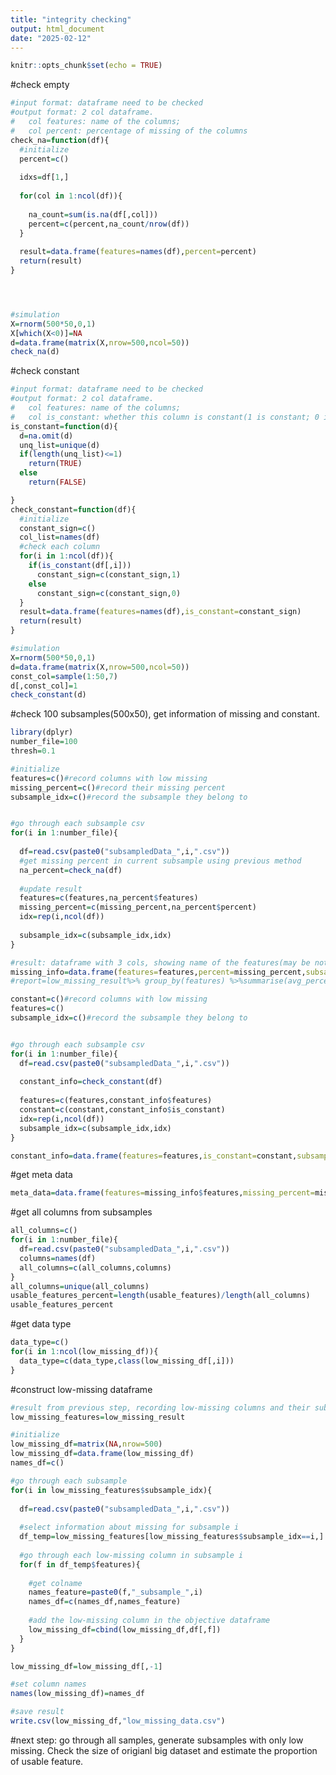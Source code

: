 ---
title: "integrity checking"
output: html_document
date: "2025-02-12"
---

```{r setup, include=FALSE}
knitr::opts_chunk$set(echo = TRUE)
```
#check empty
```{r}
#input format: dataframe need to be checked
#output format: 2 col dataframe. 
#   col features: name of the columns; 
#   col percent: percentage of missing of the columns
check_na=function(df){
  #initialize 
  percent=c()
  
  idxs=df[1,]
  
  for(col in 1:ncol(df)){
    
    na_count=sum(is.na(df[,col]))
    percent=c(percent,na_count/nrow(df))
  }
  
  result=data.frame(features=names(df),percent=percent)
  return(result)
}




#simulation
X=rnorm(500*50,0,1)
X[which(X<0)]=NA
d=data.frame(matrix(X,nrow=500,ncol=50))
check_na(d)
```

#check constant
```{r} 
#input format: dataframe need to be checked
#output format: 2 col dataframe. 
#   col features: name of the columns; 
#   col is_constant: whether this column is constant(1 is constant; 0 is non-constant)
is_constant=function(d){
  d=na.omit(d)
  unq_list=unique(d)
  if(length(unq_list)<=1)
    return(TRUE)
  else
    return(FALSE)

}
check_constant=function(df){
  #initialize
  constant_sign=c()
  col_list=names(df)
  #check each column
  for(i in 1:ncol(df)){
    if(is_constant(df[,i]))
      constant_sign=c(constant_sign,1)
    else
      constant_sign=c(constant_sign,0)
  }
  result=data.frame(features=names(df),is_constant=constant_sign)
  return(result)
}

#simulation
X=rnorm(500*50,0,1)
d=data.frame(matrix(X,nrow=500,ncol=50))
const_col=sample(1:50,7)
d[,const_col]=1
check_constant(d)
```

#check 100 subsamples(500x50), get information of missing and constant.
```{r}
library(dplyr)
number_file=100
thresh=0.1

#initialize
features=c()#record columns with low missing
missing_percent=c()#record their missing percent
subsample_idx=c()#record the subsample they belong to


#go through each subsample csv
for(i in 1:number_file){
  
  df=read.csv(paste0("subsampledData_",i,".csv"))
  #get missing percent in current subsample using previous method
  na_percent=check_na(df)
  
  #update result
  features=c(features,na_percent$features)
  missing_percent=c(missing_percent,na_percent$percent)
  idx=rep(i,ncol(df))
  
  subsample_idx=c(subsample_idx,idx)
}

#result: dataframe with 3 cols, showing name of the features(may be not unique), percent of missing, subsample it belongs to
missing_info=data.frame(features=features,percent=missing_percent,subsample_idx=subsample_idx)
#report=low_missing_result%>% group_by(features) %>%summarise(avg_percent=mean(percent))

constant=c()#record columns with low missing
features=c()
subsample_idx=c()#record the subsample they belong to


#go through each subsample csv
for(i in 1:number_file){
  df=read.csv(paste0("subsampledData_",i,".csv"))
  
  constant_info=check_constant(df)
  
  features=c(features,constant_info$features)
  constant=c(constant,constant_info$is_constant)
  idx=rep(i,ncol(df))
  subsample_idx=c(subsample_idx,idx)
}

constant_info=data.frame(features=features,is_constant=constant,subsample_idx=subsample_idx)

```
#get meta data
```{r}
meta_data=data.frame(features=missing_info$features,missing_percent=missing_info$percent,is_constant=constant_info$is_constant,subsample_index=constant_info$subsample_idx)

```


#get all columns from subsamples
```{r eval=FALSE, include=FALSE}
all_columns=c()
for(i in 1:number_file){
  df=read.csv(paste0("subsampledData_",i,".csv"))
  columns=names(df)
  all_columns=c(all_columns,columns)
}
all_columns=unique(all_columns)
usable_features_percent=length(usable_features)/length(all_columns)
usable_features_percent
```

#get data type
```{r eval=FALSE, include=FALSE}
data_type=c()
for(i in 1:ncol(low_missing_df)){
  data_type=c(data_type,class(low_missing_df[,i]))
}
```


#construct low-missing dataframe
```{r eval=FALSE, include=FALSE}

#result from previous step, recording low-missing columns and their subset
low_missing_features=low_missing_result

#initialize
low_missing_df=matrix(NA,nrow=500)
low_missing_df=data.frame(low_missing_df)
names_df=c()

#go through each subsample
for(i in low_missing_features$subsample_idx){
  
  df=read.csv(paste0("subsampledData_",i,".csv"))
  
  #select information about missing for subsample i
  df_temp=low_missing_features[low_missing_features$subsample_idx==i,]
  
  #go through each low-missing column in subsample i
  for(f in df_temp$features){
    
    #get colname
    names_feature=paste0(f,"_subsample_",i)
    names_df=c(names_df,names_feature)
    
    #add the low-missing column in the objective dataframe
    low_missing_df=cbind(low_missing_df,df[,f])
  }
}

low_missing_df=low_missing_df[,-1]

#set column names
names(low_missing_df)=names_df

#save result
write.csv(low_missing_df,"low_missing_data.csv")
```

#next step: go through all samples, generate subsamples with only low missing. Check the size of origianl big dataset and estimate the proportion of usable feature.
